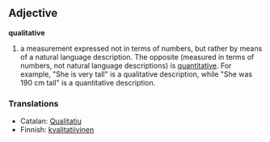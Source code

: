 ==Adjective==
'''qualitative'''
#a measurement expressed not in terms of numbers, but rather by means of a natural language description. The opposite (measured in terms of numbers, not natural language descriptions) is [[quantitative]]. For example, "She is very tall" is a qualitative description, while "She was 190 cm tall" is a quantitative description.

===Translations===
*Catalan: [[Qualitatiu]]
*Finnish: [[kvalitatiivinen]]